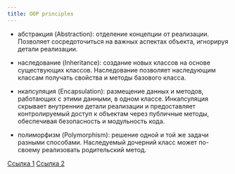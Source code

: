 ```yaml
---
title: OOP principles
---
```


- абстракция (Abstraction): отделение концепции от реализации. Позволяет сосредоточиться на важных аспектах объекта, игнорируя детали реализации.

- наследование (Inheritance): создание новых классов на основе существующих классов. Наследование позволяет наследующим классам получать свойства и методы базового класса.

- нкапсуляция (Encapsulation): размещение данных и методов, работающих с этими данными, в одном классе. Инкапсуляция скрывает внутренние детали реализации и предоставляет контролируемый доступ к объектам через публичные методы, обеспечивая безопасность и модульность кода.

- полиморфизм (Polymorphism): решение одной и той же задачи разными способами. Наследуемый дочерний класс может по-своему реализовать родительский метод.

[Ссылка 1](https://blog.skillfactory.ru/glossary/oop-obektno-orientirovannoe-programmirovanie/)
[Ссылка 2](<https://tproger.ru/translations/oop-js-fundamentals/#:~:text=%D0%A4%D1%83%D0%BD%D0%B4%D0%B0%D0%BC%D0%B5%D0%BD%D1%82%D0%B0%D0%BB%D1%8C%D0%BD%D1%8B%D0%B5%20%D0%BF%D1%80%D0%B8%D0%BD%D1%86%D0%B8%D0%BF%D1%8B%20%D0%BE%D0%B1%D1%8A%D0%B5%D0%BA%D1%82%D0%BD%D0%BE%2D%D0%BE%D1%80%D0%B8%D0%B5%D0%BD%D1%82%D0%B8%D1%80%D0%BE%D0%B2%D0%B0%D0%BD%D0%BD%D0%BE%D0%B3%D0%BE%20%D0%BF%D1%80%D0%BE%D0%B3%D1%80%D0%B0%D0%BC%D0%BC%D0%B8%D1%80%D0%BE%D0%B2%D0%B0%D0%BD%D0%B8%D1%8F%20%D0%BD%D0%B0%20JavaScript,-2%2026&text=%D0%9E%D0%B1%D1%8A%D0%B5%D0%BA%D1%82%D0%BD%D0%BE%2D%D0%BE%D1%80%D0%B8%D0%B5%D0%BD%D1%82%D0%B8%D1%80%D0%BE%D0%B2%D0%B0%D0%BD%D0%BD%D0%BE%D0%B5%20%D0%BF%D1%80%D0%BE%D0%B3%D1%80%D0%B0%D0%BC%D0%BC%D0%B8%D1%80%D0%BE%D0%B2%D0%B0%D0%BD%D0%B8%D0%B5%20(%D0%9E%D0%9E%D0%9F),%D1%81%20%D0%BF%D0%BE%D0%BC%D0%BE%D1%89%D1%8C%D1%8E%20%D0%BA%D0%BB%D0%B0%D1%81%D1%81%D0%BE%D0%B2%20%D0%B8%D0%BB%D0%B8%20%D0%BF%D1%80%D0%BE%D1%82%D0%BE%D1%82%D0%B8%D0%BF%D0%BE%D0%B2.>)
